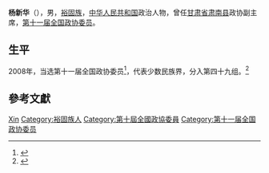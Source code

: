 {{Otheruses|other=名为杨新华的其他人物|杨新华}}

'''杨新华'''（{{bd|1950年||}}），男，[[裕固族|裕固族]]，[[中华人民共和国|中华人民共和国]]政治人物，曾任[[甘肃省|甘肃省]][[肃南县|肃南县]]政协副主席，[[第十一届全国政协委员|第十一届全国政协委员]]。

== 生平 ==
2008年，当选第十一届全国政协委员<ref>{{cite news|title=第十一届全国政协委员名单|url=http://www.indaa.com.cn/zt/2009qglh/zxzs/200903/t20090303_127573.html|accessdate=2013-04-09|newspaper=新华社北京1月25日电 中国人民政治协商会议第十一届全国委员会委员名单(共2237人，2008年1月25日政协第十届全国委员会常务委员会第二十次会议通过)|date=2008年1月25日|deadurl=yes|archiveurl=https://web.archive.org/web/20130928014403/http://www.indaa.com.cn/zt/2009qglh/zxzs/200903/t20090303_127573.html|archivedate=2013年9月28日|df=}}</ref>，代表少数民族界，分入第四十九组。<ref>{{cite news|title=全国政协信息-杨新华|url=http://www.cppcc.gov.cn/CMS/wylibary/showJcwyxtInfoWylibary.action?tabJcwyxt.guid=11W0017480&wytype=wjwy|accessdate=2013-04-11|newspaper=全国政协委员会|archive-date=2019-06-09|archive-url=https://web.archive.org/web/20190609043409/http://www.cppcc.gov.cn/CMS/wylibary/showJcwyxtInfoWylibary.action?tabJcwyxt.guid=11W0017480&wytype=wjwy|dead-url=no}}</ref>

== 參考文獻 ==
{{reflist}}

{{中国政治人物小作品}}

{{Authority control}}
{{DEFAULTSORT:Yang杨}}
[[Category:杨姓|Xin]]
[[Category:裕固族人|Category:裕固族人]]
[[Category:第十屆全國政協委員|Category:第十屆全國政協委員]]
[[Category:第十一届全国政协委员|Category:第十一届全国政协委员]]